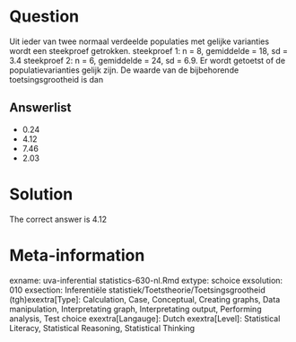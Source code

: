 Question
========

Uit ieder van twee normaal verdeelde populaties met gelijke varianties wordt een steekproef getrokken.
steekproef 1: n = 8, gemiddelde = 18, sd = 3.4
steekproef 2: n = 6, gemiddelde = 24, sd = 6.9. Er wordt getoetst of de populatievarianties gelijk zijn. De waarde van de bijbehorende toetsingsgrootheid is dan 

Answerlist
----------
* 0.24
* 4.12
* 7.46
* 2.03

Solution
========

The correct answer is  4.12 

Meta-information
================
exname: uva-inferential statistics-630-nl.Rmd 
extype: schoice 
exsolution: 010 
exsection: Inferentiële statistiek/Toetstheorie/Toetsingsgrootheid (tgh)exextra[Type]: Calculation, Case, Conceptual, Creating graphs, Data manipulation, Interpretating graph, Interpretating output, Performing analysis, Test choice 
exextra[Langauge]: Dutch 
exextra[Level]: Statistical Literacy, Statistical Reasoning, Statistical Thinking 
